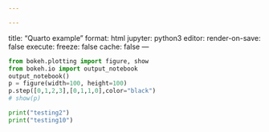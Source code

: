 ```yaml
---

---
```

title: "Quarto example"
format: html
jupyter: python3
editor: 
  render-on-save: false
execute:
  freeze: false
  cache: false
---

```python
from bokeh.plotting import figure, show
from bokeh.io import output_notebook 
output_notebook()
p = figure(width=100, height=100)
p.step([0,1,2,3],[0,1,1,0],color="black")
# show(p)
```

```python
print("testing2")
print("testing10")
```